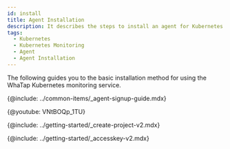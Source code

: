 ```yaml
---
id: install
title: Agent Installation
description: It describes the steps to install an agent for Kubernetes monitoring.
tags:
  - Kubernetes
  - Kubernetes Monitoring
  - Agent
  - Agent Installation
---
```



The following guides you to the basic installation method for using the WhaTap Kubernetes monitoring service.

{@include: ../common-items/_agent-signup-guide.mdx}  

{@youtube: VNtBOQp_1TU}

{@include: ../getting-started/_create-project-v2.mdx}  

{@include: ../getting-started/_accesskey-v2.mdx}
